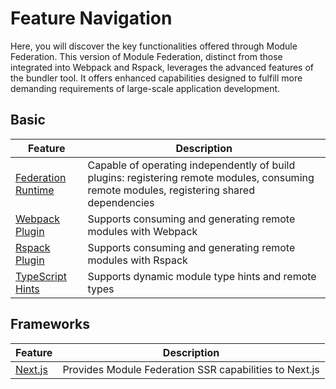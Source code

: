 # Feature Navigation

Here, you will discover the key functionalities offered through Module Federation. This version of Module Federation, distinct from those integrated into Webpack and Rspack, leverages the advanced features of the bundler tool. It offers enhanced capabilities designed to fulfill more demanding requirements of large-scale application development.

## Basic

| Feature                                                           | Description                                                                                                                                |
| ----------------------------------------------------------------- | ------------------------------------------------------------------------------------------------------------------------------------------ |
| [Federation Runtime](../basic/runtime/runtime)                            | Capable of operating independently of build plugins: registering remote modules, consuming remote modules, registering shared dependencies |
| [Webpack Plugin](../basic/webpack)                                | Supports consuming and generating remote modules with Webpack                                                                              |
| [Rspack Plugin](../basic/rspack)                                  | Supports consuming and generating remote modules with Rspack                                                                               |
| [TypeScript Hints](../basic/type-prompt)                          | Supports dynamic module type hints and remote types                                                                                        |

## Frameworks

| Feature                        | Description                                            |
| ------------------------------ | ------------------------------------------------------ |
| [Next.js](../framework/nextjs) | Provides Module Federation SSR capabilities to Next.js |
